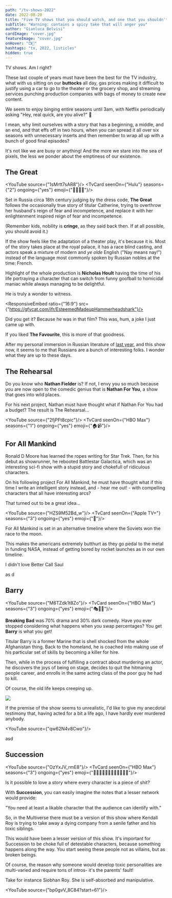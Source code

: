 ```yaml
---
path: "/tv-shows-2022"
date: 2022-08-20
title: "Five TV shows that you should watch, and one that you shouldn't"
subTitle: "Warning: contains a spicy take that will anger you"
author: "Gianluca Belvisi"
cardImage: "cover.jpg"
featureImage: "cover.jpg"
onHover: "📺🤤"
hashtags: "tv, 2022, listicles"
hidden: true
---
```



TV shows. Am I right?

These last couple of years must have been the best for the TV industry, what with us sitting on our **buttocks** all day, gas prices making it difficult to justify using a car to go to the theater or the grocery shop, and streaming services punching production companies with bags of money to create new content.

We seem to enjoy binging entire seasons until 3am, with Netflix periodically asking "Hey, real quick, are you alive?" 🙊

I mean, why limit ourselves with a story that has a beginning, a middle, and an end, and that effs off in two hours, when you can spread it all over six seasons with unnecessary inserts and then remember to wrap all up with a bunch of good final episodes?

It's not like we are busy or anything! And the more we stare into the sea of pixels, the less we ponder about the emptiness of our existence.


## The Great

<YouTube source={"1sMrtt7sAR8"}/>
<TvCard seenOn={"Hulu"} seasons={"2"} ongoing={"yes"} emoji={"🤴🏻👸🏼"}/>

Set in Russia circa 18th century judging by the dress code, **The Great** follows the occasionally true story of titular Catherine, trying to overthrow her husband's reign of fear and incompetence, and replace it with her enlightenment inspired reign of fear and incompetence.

(Remember kids, nobility is **cringe**, as they said back then. If at all possible, you should avoid it.)

If the show feels like the adaptation of a theater play, it's because it is. Most of the story takes place at the royal palace, it has a race blind casting, and actors speak a mixture of modern and *ye olde* English ("Nay means nay!") instead of the language most commonly spoken by Russian nobles at the time: French.

Highlight of the whole production is **Nicholas Hoult** having the time of his life portraying a character that can switch from funny goofball to homicidal maniac while always managing to be delightful.

He is truly a wonder to witness.

<ResponsiveEmbed ratio={"16:9"} src={"https://gfycat.com/ifr/EsteemedMadeupHammerheadshark"}/>

<FigureLabel>Did you get it? Because he was in that film? This was, hum, a joke I just came up with.</FigureLabel>

If you liked **The Favourite**, this is more of that goodness.

After my personal immersion in Russian literature of [last year](/books-2021), and this show now, it seems to me that Russians are a bunch of interesting folks. I wonder what they are up to these days.

## The Rehearsal

Do you know who **Nathan Fielder** is? If not, I envy you so much because you are now open to the comedic genius that is **Nathan For You**, a show that goes into wild places.

For his next project, Nathan must have thought what if Nathan For You had a budget? The result is The Rehearsal...

<YouTube source={"2fjPFt8cpic"}/>
<TvCard seenOn={"HBO Max"} seasons={"1"} ongoing={"yes"} emoji={"🏠📹"}/>

## For All Mankind

Ronald D Moore has learned the ropes writing for Star Trek. Then, for his debut as showrunner, he rebooted Battlestar Galactica, which was an interesting sci-fi show with a stupid story and chokefull of ridiculous characters.

On his following project For All Mankind, he must have thought what if this time I write an intelligent story instead, and - hear me out! - with compelling characters that all have interesting arcs?

That turned out to be a great idea...

<YouTube source={"HZS9M52Bd_w"}/>
<TvCard seenOn={"Apple TV+"} seasons={"3"} ongoing={"yes"} emoji={"🌚"}/>

For All Mankind is set in an alternative timeline where the Soviets won the race to the moon.

This makes the americans extremely butthurt as they go pedal to the metal in funding NASA, instead of getting bored by rocket launches as in our own timeline.





<SpicyTake>I didn't love Better Call Saul</SpicyTake>

as
d

## Barry

<YouTube source={"M6TZdk1t8Zo"}/>
<TvCard seenOn={"HBO Max"} seasons={"3"} ongoing={"yes"} emoji={"🎭🥷🏼"}/>

**Breaking Bad** was 70% drama and 30% dark comedy. Have you ever stopped considering what happens when you swap percentages? You get **Barry** is what you get!

Titular Barry is a former Marine that is shell shocked from the whole Afghanistan thing. Back to the homeland, he is coached into making use of his particular set of skills by becoming a killer for hire.

Then, while in the process of fulfilling a contract about murdering an actor, he discovers the joys of being on stage, decides to quit the hitmaning people career, and enrolls in the same acting class of the poor guy he had to kill.

Of course, the old life keeps creeping up.

![](acting.jpg)

<FigureLabel>If the premise of the show seems to unrealistic, I'd like to give my anecdotal testimony that, having acted for a bit a life ago, I have hardly ever murdered anybody.</FigureLabel>

<YouTube source={"qw62N4v8Cwo"}/>

asd

## Succession

<YouTube source={"OzYxJV_rmE8"}/>
<TvCard seenOn={"HBO Max"} seasons={"3"} ongoing={"yes"} emoji={"👴🏽💵🙋🏻‍♂️🙋🏽‍♂️‍🙋🏽‍♀️"}/>

Is it possible to love a story where every character is a piece of shit?

With **Succession**, you can easily imagine the notes that a lesser network would provide:

"You need at least a likable character that the audience can identify with."

So, in the Multiverse there must be a version of this show where Kendall Roy is trying to take away a dying company from a senile father and his toxic siblings.

This would have been a lesser version of this show. It's important for Succession to be choke full of detestable characters, because something happens along the way. You start seeing these people not as villains, but as broken beings.

Of course, the reason why someone would develop toxic personalities are multi-varied and require tons of intros- it's the parents' fault!

Take for instance Siobhan Roy. She is self-absorbed and manipulative.

<YouTube source={"bp0gvV_8C84?start=61"}/>